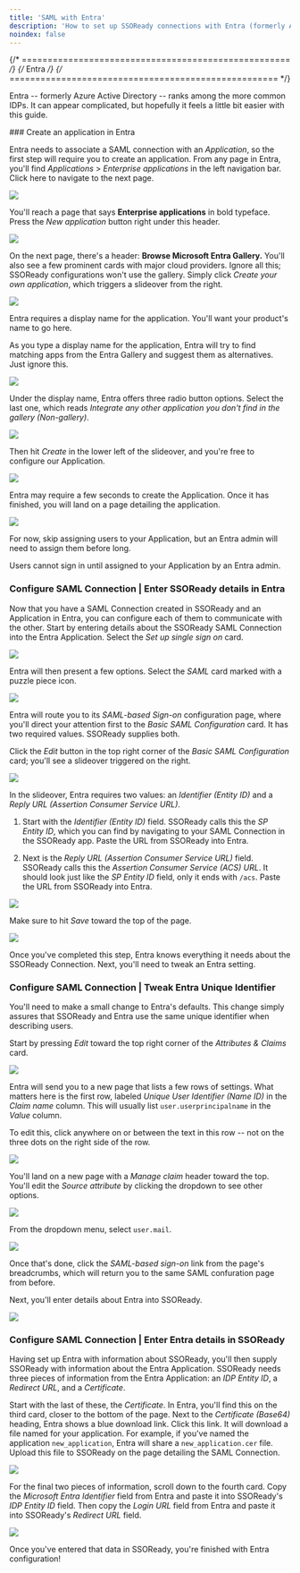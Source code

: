 ```yaml
---
title: 'SAML with Entra'
description: 'How to set up SSOReady connections with Entra (formerly Azure Active Directory)'
noindex: false
---
```


{/* ==================================================== */}
{/*                      Entra                           */}
{/* ==================================================== */}



Entra -- formerly Azure Active Directory -- ranks among the more common IDPs. It can appear complicated, but hopefully it feels a little bit easier with this guide. 

<Steps>
### Create an application in Entra

Entra needs to associate a SAML connection with an *Application*, so the first step will require you to create an application. From any page in Entra, you'll find *Applications* > *Enterprise applications* in the left navigation bar. Click here to navigate to the next page.

<Frame caption="In the left sidebar, navigate to Applications > Enterprise applications">
  <img src="/docs/assets/idp-assets/entra/entra1.png" />
</Frame>

You'll reach a page that says **Enterprise applications** in bold typeface. Press the *New application* button right under this header.  

<Frame caption="Select 'New application'">
  <img src="/docs/assets/idp-assets/entra/entra2.png" />
</Frame>

On the next page, there's a header: **Browse Microsoft Entra Gallery.** You'll also see a few prominent cards with major cloud providers. Ignore all this; SSOReady configurations won't use the gallery. Simply click *Create your own application*, which triggers a slideover from the right. 

<Frame caption="Select 'Create your own application'">
  <img src="/docs/assets/idp-assets/entra/entra3.png" />
</Frame>

Entra requires a display name for the application. You'll want your product's name to go here.

<Info>As you type a display name for the application, Entra will try to find matching apps from the Entra Gallery and suggest them as alternatives. Just ignore this.</Info>
<Frame caption="Assign a display name to the Entra application">
  <img src="/docs/assets/idp-assets/entra/entra4.png" />
</Frame>

Under the display name, Entra offers three radio button options. Select the last one, which reads *Integrate any other application you don't find in the gallery (Non-gallery)*. 

<Frame caption="Tell Entra to create a non-gallery application">
  <img src="/docs/assets/idp-assets/entra/entra5.png" />
</Frame>

Then hit *Create* in the lower left of the slideover, and you're free to configure our Application.

<Frame caption="Create the application">
  <img src="/docs/assets/idp-assets/entra/entra5b.png" />
</Frame>

Entra may require a few seconds to create the Application. Once it has finished, you will land on a page detailing the application. 


<Frame caption="When you see this page, you have created your Entra Application">
  <img src="/docs/assets/idp-assets/entra/entra5c.png" />
</Frame>

For now, skip assigning users to your Application, but an Entra admin will need to assign them before long.

<Warning>Users cannot sign in until assigned to your Application by an Entra admin.</Warning>



### Configure SAML Connection | Enter SSOReady details in Entra

Now that you have a SAML Connection created in SSOReady and an Application in Entra, you can configure each of them to communicate with the other. Start by entering details about the SSOReady SAML Connection into the Entra Application. Select the *Set up single sign on* card.

<Frame caption="Choose to set up single sign-on">
  <img src="/docs/assets/idp-assets/entra/entra6.png" />
</Frame>

Entra will then present a few options. Select the *SAML* card marked with a puzzle piece icon.

<Frame caption="Select SAML as the single sign-on method">
  <img src="/docs/assets/idp-assets/entra/entra6b.png" />
</Frame>

Entra will route you to its *SAML-based Sign-on* configuration page, where you'll direct your attention first to the *Basic SAML Configuration* card. It has two required values. SSOReady supplies both.

Click the *Edit* button in the top right corner of the *Basic SAML Configuration* card; you'll see a slideover triggered on the right.

<Frame caption="Select SAML as the single sign-on method">
  <img src="/docs/assets/idp-assets/entra/entra7.png" />
</Frame>

In the slideover, Entra requires two values: an *Identifier (Entity ID)* and a *Reply URL (Assertion Consumer Service URL)*.

1. Start with the *Identifier (Entity ID)* field. SSOReady calls this the *SP Entity ID*, which you can find by navigating to your SAML Connection in the SSOReady app. Paste the URL from SSOReady into Entra.   

2. Next is the *Reply URL (Assertion Consumer Service URL)* field. SSOReady calls this the *Assertion Consumer Service (ACS) URL*. It should look just like the *SP Entity ID* field, only it ends with `/acs`. Paste the URL from SSOReady into Entra.
<Frame caption="Enter details from SSOReady into Entra">
  <img src="/docs/assets/idp-assets/entra/entra8.png" />
</Frame>

Make sure to hit *Save* toward the top of the page.

<Frame caption="Save changes">
  <img src="/docs/assets/idp-assets/entra/entra9.png" />
</Frame>

Once you've completed this step, Entra knows everything it needs about the SSOReady Connection. Next, you'll need to tweak an Entra setting.

### Configure SAML Connection | Tweak Entra Unique Identifier

You'll need to make a small change to Entra's defaults. This change simply assures that SSOReady and Entra use the same unique identifier when describing users.

Start by pressing *Edit* toward the top right corner of the *Attributes & Claims* card. 

<Frame caption="Pressing 'Edit' on Entra's 'Attributes & Claims' card">
  <img src="/docs/assets/idp-assets/entra/entra12.png" />
</Frame>

Entra will send you to a new page that lists a few rows of settings. What matters here is the first row, labeled *Unique User Identifier (Name ID)* in the *Claim name* column. This will usually list `user.userprincipalname` in the *Value* column. 

To edit this, click anywhere on or between the text in this row -- not on the three dots on the right side of the row.
<Frame caption="Selecting 'Unique User Identifier (Name ID)' as the setting we'd like to change">
  <img src="/docs/assets/idp-assets/entra/entra13.png" />
</Frame>

You'll land on a new page with a *Manage claim* header toward the top. You'll edit the *Source attribute* by clicking the dropdown to see other options.

<Frame caption="Triggering the dropdown for 'Source attribute'">
  <img src="/docs/assets/idp-assets/entra/entra14.png" />
</Frame>

From the dropdown menu, select `user.mail`.  

<Frame caption="Selecting `user.mail` from the dropdown menu">
  <img src="/docs/assets/idp-assets/entra/entra15.png" />
</Frame>

Once that's done, click the *SAML-based sign-on* link from the page's breadcrumbs, which will return you to the same SAML confuration page from before.

Next, you'll enter details about Entra into SSOReady.

<Frame caption="Returning to the SAML configuration page">
  <img src="/docs/assets/idp-assets/entra/entra16.png" />
</Frame>

### Configure SAML Connection | Enter Entra details in SSOReady

Having set up Entra with information about SSOReady, you'll then supply SSOReady with information about the Entra Application. SSOReady needs three pieces of information from the Entra Application: an *IDP Entity ID*, a *Redirect URL*, and a *Certificate*.

Start with the last of these, the *Certificate*. In Entra, you'll find this on the third card, closer to the bottom of the page. Next to the *Certificate (Base64)* heading, Entra shows a blue download link. Click this link. It will download a file named for your application. For example, if you've named the application `new_application`, Entra will share a `new_application.cer` file. Upload this file to SSOReady on the page detailing the SAML Connection.

<Frame caption="Download the Certificate (Base64) from Entra and upload it to SSOReady">
  <img src="/docs/assets/idp-assets/entra/entra10.png" />
</Frame>

For the final two pieces of information, scroll down to the fourth card. Copy the *Microsoft Entra Identifier* field from Entra and paste it into SSOReady's *IDP Entity ID* field. Then copy the *Login URL* field from Entra and paste it into SSOReady's *Redirect URL* field.
<Frame caption="Save changes">
  <img src="/docs/assets/idp-assets/entra/entra11.png" />
</Frame>


</Steps>

Once you've entered that data in SSOReady, you're finished with Entra configuration!